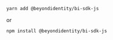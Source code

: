 ```bash
yarn add @beyondidentity/bi-sdk-js
```
or

```bash
npm install @beyondidentity/bi-sdk-js
```
